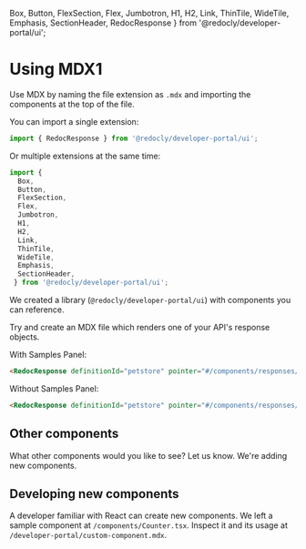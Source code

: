   Box,
  Button,
  FlexSection,
  Flex,
  Jumbotron,
  H1,
  H2,
  Link,
  ThinTile,
  WideTile,
  Emphasis,
  SectionHeader,
  RedocResponse
 } from '@redocly/developer-portal/ui';



# Using MDX1

Use MDX by naming the file extension as `.mdx` and importing the components at the top of the file.

You can import a single extension:
```jsx
import { RedocResponse } from '@redocly/developer-portal/ui';
```
Or multiple extensions at the same time:

```jsx
import {
  Box,
  Button,
  FlexSection,
  Flex,
  Jumbotron,
  H1,
  H2,
  Link,
  ThinTile,
  WideTile,
  Emphasis,
  SectionHeader,
 } from '@redocly/developer-portal/ui';
```

We created a library (`@redocly/developer-portal/ui`) with components you can reference.

Try and create an MDX file which renders one of your API's response objects.

With Samples Panel:
```html
<RedocResponse definitionId="petstore" pointer="#/components/responses/PetResponse" />
```
<RedocResponse definitionId="petstore" pointer="#/components/responses/PetResponse" />

Without Samples Panel:

```html
<RedocResponse definitionId="petstore" pointer="#/components/responses/PetResponse" hideSamples={true} />
```
<RedocResponse definitionId="petstore" pointer="#/components/responses/PetResponse" hideSamples={true} />


## Other components

What other components would you like to see?  Let us know.  We're adding new components.

## Developing new components

A developer familiar with React can create new components.
We left a sample component at `/components/Counter.tsx`.
Inspect it and its usage at `/developer-portal/custom-component.mdx`.
